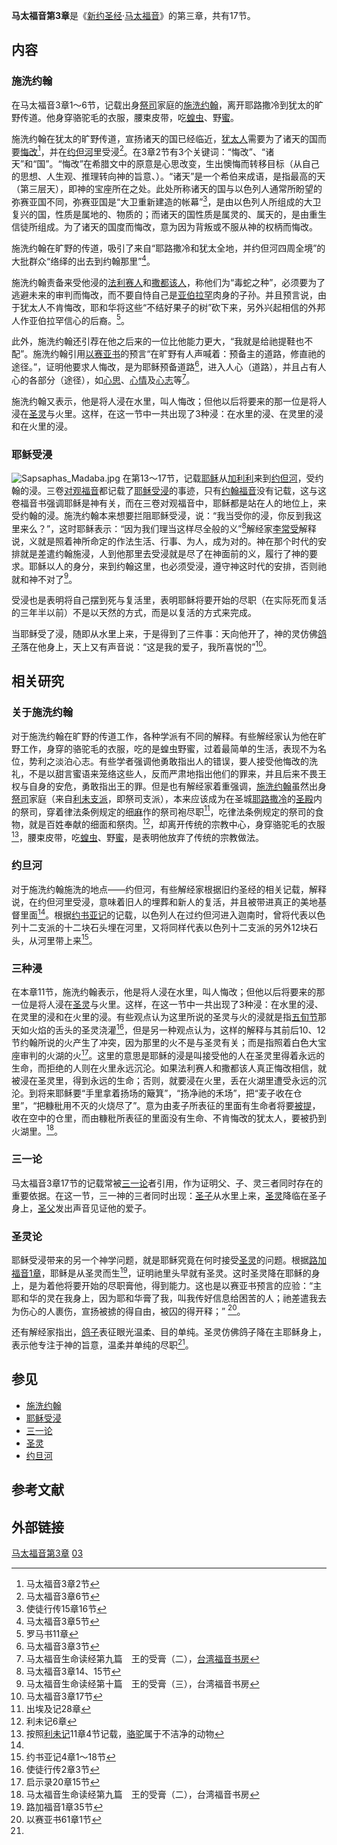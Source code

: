 '''马太福音第3章'''是《[[新约圣经|新约圣经]]·[[马太福音|马太福音]]》的第三章，共有17节。

== 内容 ==

=== 施洗约翰 ===
{{Main|施洗约翰}}
在马太福音3章1～6节，记载出身[[祭司|祭司]]家庭的[[施洗约翰|施洗约翰]]，离开耶路撒冷到犹太的旷野传道。他身穿骆驼毛的衣服，腰束皮带，吃[[蝗虫|蝗虫]]、野[[蜜|蜜]]。

施洗约翰在犹太的旷野传道，宣扬诸天的国已经临近，[[犹太人|犹太人]]需要为了诸天的国而要[[悔改|悔改]]<ref>马太福音3章2节</ref>，并在[[约但河|约但河]]里受浸<ref>马太福音3章6节</ref>。在3章2节有3个关键词：“悔改”、“诸天”和“国”。“悔改”在希腊文中的原意是心思改变，生出懊悔而转移目标（从自己的思想、人生观、推理转向神的旨意、）。“诸天”是一个希伯来成语，是指最高的天（第三层天），即神的宝座所在之处。此处所称诸天的国与以色列人通常所盼望的弥赛亚国不同，弥赛亚国是“大卫重新建造的帐幕”<ref>使徒行传15章16节</ref>，是由以色列人所组成的大卫复兴的国，性质是属地的、物质的；而诸天的国性质是属灵的、属天的，是由重生信徒所组成。为了诸天的国度而悔改，意为因为背叛或不服从神的权柄而悔改。

施洗约翰在旷野的传道，吸引了来自“耶路撒冷和犹太全地，并约但河四周全境”的大批群众“络绎的出去到约翰那里”<ref>马太福音3章5节</ref>。

施洗约翰责备来受他浸的[[法利赛人|法利赛人]]和[[撒都该人|撒都该人]]，称他们为“毒蛇之种”，必须要为了逃避未来的审判而悔改，而不要自恃自己是[[亚伯拉罕|亚伯拉罕]]肉身的子孙。并且预言说，由于犹太人不肯悔改，耶和华将这些“不结好果子的树”砍下来，另外兴起相信的外邦人作亚伯拉罕信心的后裔。<ref>罗马书11章</ref>。

此外，施洗约翰还引荐在他之后来的一位比他能力更大，“我就是给祂提鞋也不配”。施洗约翰引用[[以赛亚书|以赛亚书]]的预言“在旷野有人声喊着：预备主的道路，修直祂的途径。”，证明他要求人悔改，是为耶稣预备道路<ref>马太福音3章3节</ref>，进入人心（道路），并且占有人心的各部分（途径），如[[思维|心思]]、[[情感|心情]]及[[意志|心志]]等<ref name="#1">马太福音生命读经第九篇　王的受膏（二），[[台湾福音书房|台湾福音书房]]</ref>。

施洗约翰又表示，他是将人浸在水里，叫人悔改；但他以后将要来的那一位是将人浸在[[圣灵|圣灵]]与火里。这样，在这一节中一共出现了3种浸：在水里的浸、在灵里的浸和在火里的浸。

=== 耶稣受浸 ===
{{Main|耶稣受浸}}
[[Image:Sapsaphas_Madaba.jpg|thumb]]
在第13～17节，记载[[耶稣|耶稣]]从[[加利利|加利利]]来到[[约但河|约但河]]，受约翰的浸。三卷[[对观福音|对观福音]]都记载了[[耶稣受浸|耶稣受浸]]的事迹，只有[[约翰福音|约翰福音]]没有记载，这与这卷福音书强调耶稣是神有关，而在三卷对观福音中，耶稣都是站在人的地位上，来受约翰的浸。施洗约翰本来想要拦阻耶稣受浸，说：“我当受你的浸，你反到我这里来么？”，这时耶稣表示：“因为我们理当这样尽全般的义”<ref>马太福音3章14、15节</ref>解经家[[李常受|李常受]]解释说，义就是照着神所命定的作法生活、行事、为人，成为对的。神在那个时代的安排就是差遣约翰施浸，人到他那里去受浸就是尽了在神面前的义，履行了神的要求。耶稣以人的身分，来到约翰这里，也必须受浸，遵守神这时代的安排，否则祂就和神不对了<ref name="#2">马太福音生命读经第十篇　王的受膏（三），台湾福音书房</ref>。

受浸也是表明将自己摆到死与复活里，表明耶稣将要开始的尽职（在实际死而复活的三年半以前）不是以天然的方式，而是以复活的方式来完成。

当耶稣受了浸，随即从水里上来，于是得到了三件事：天向他开了，神的灵仿佛[[鸽子|鸽子]]落在他身上，天上又有声音说：“这是我的爱子，我所喜悦的”<ref>马太福音3章17节</ref>。

== 相关研究 ==
=== 关于施洗约翰 ===
对于施洗约翰在旷野的传道工作，各种学派有不同的解释。有些解经家认为他在旷野工作，身穿的骆驼毛的衣服，吃的是蝗虫野蜜，过着最简单的生活，表现不为名位，势利之淡泊心志。有些学者强调他勇敢指出人的错误，要人接受他悔改的洗礼，不是以甜言蜜语来笼络这些人，反而严肃地指出他们的罪来，并且后来不畏王权与自身的安危，勇敢指出王的罪。但是也有解经家着重强调，[[施洗约翰|施洗约翰]]虽然出身[[祭司|祭司]]家庭（来自[[利未支派|利未支派]]，即祭司支派），本来应该成为在圣城[[耶路撒冷|耶路撒冷]]的[[圣殿|圣殿]]内的祭司，穿着律法条例规定的细[[麻|麻]]作的祭司袍尽职<ref>出埃及记28章</ref>，吃律法条例规定的祭司的食物，就是百姓奉献的细面和祭肉。<ref>利未记6章</ref>，却离开传统的宗教中心，身穿骆驼毛的衣服<ref>按照[[利未记|利未记]]11章4节记载，[[骆驼|骆驼]]属于不洁净的动物</ref>，腰束皮带，吃[[蝗虫|蝗虫]]、野[[蜜|蜜]]，是表明他放弃了传统的宗教做法。

=== 约旦河 ===
对于施洗约翰施洗的地点——约但河，有些解经家根据旧约圣经的相关记载，解释说，在约但河里受浸，意味着旧人的埋葬和新人的复活，并且被带进真正的美地基督里面<ref name="#1"/>。根据[[约书亚记|约书亚记]]的记载，以色列人在过约但河进入迦南时，曾将代表以色列十二支派的十二块石头埋在河里，又将同样代表以色列十二支派的另外12块石头，从河里带上来<ref>约书亚记4章1～18节</ref>。

=== 三种浸 ===

在本章11节，施洗约翰表示，他是将人浸在水里，叫人悔改；但他以后将要来的那一位是将人浸在[[圣灵|圣灵]]与火里。这样，在这一节中一共出现了3种浸：在水里的浸、在灵里的浸和在火里的浸。有些观点认为这里所说的圣灵与火的浸就是指[[五旬节|五旬节]]那天如火焰的舌头的圣灵浇灌<ref>使徒行传2章3节</ref>，但是另一种观点认为，这样的解释与其前后10、12节约翰所说的火产生了冲突，因为那里的火不是与圣灵有关；而是指照着白色大宝座审判的火湖的火<ref>启示录20章15节</ref>。这里的意思是耶稣的浸是叫接受他的人在圣灵里得着永远的生命，而拒绝的人则在火里永远沉沦。如果法利赛人和撒都该人真正悔改相信，就被浸在圣灵里，得到永远的生命；否则，就要浸在火里，丢在火湖里遭受永远的沉沦。到将来耶稣要“手里拿着扬场的簸箕”，“扬净祂的禾场”，把“麦子收在仓里”，“把糠秕用不灭的火烧尽了”。意为由麦子所表征的里面有生命者将要[[被提|被提]]，收在空中的仓里，而由糠秕所表征的里面没有生命、不肯悔改的犹太人，要被扔到火湖里。<ref>马太福音生命读经第九篇　王的受膏（二），台湾福音书房</ref>。

=== 三一论 ===
马太福音3章17节的记载常被[[三一论|三一论]]者引用，作为证明父、子、灵三者同时存在的重要依据。在这一节，三一神的三者同时出现：[[圣子|圣子]]从水里上来，[[圣灵|圣灵]]降临在圣子身上，[[圣父|圣父]]发出声音见证他的爱子。

=== 圣灵论 ===

耶稣受浸带来的另一个神学问题，就是耶稣究竟在何时接受[[圣灵|圣灵]]的问题。根据[[路加福音1章|路加福音1章]]，耶稣是从圣灵而生<ref>路加福音1章35节</ref>，证明祂里头早就有圣灵。这时圣灵降在耶稣的身上，是为着他将要开始的尽职膏他，得到能力。这也是以赛亚书预言的应验：“主耶和华的灵在我身上，因为耶和华膏了我，叫我传好信息给困苦的人；祂差遣我去为伤心的人裹伤，宣扬被掳的得自由，被囚的得开释；” <ref>以赛亚书61章1节</ref>。

还有解经家指出，[[鸽子|鸽子]]表征眼光温柔、目的单纯。圣灵仿佛鸽子降在主耶稣身上，表示他专注于神的旨意，温柔并单纯的尽职<ref name="#2"/>。


== 参见 ==
*[[施洗约翰|施洗约翰]]
*[[耶稣受浸|耶稣受浸]]
*[[三一论|三一论]]
*[[圣灵|圣灵]]
*[[约旦河|约旦河]]

==参考文献==
<div class="references-small">
<references />
</div>

==外部链接==

{{sequence
| prev = [[马太福音2章|马太福音2章]]
| list = 新約聖經的章節<br />[[马太福音|马太福音]]
| next = [[马太福音4章|马太福音4章]]
}}

[[Category:马太福音第3章|]]
[[Category:马太福音章节|03]]